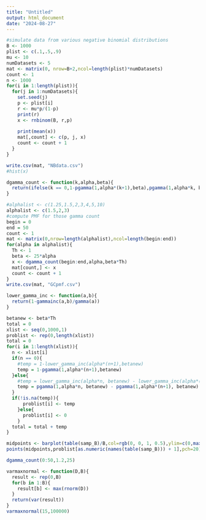 ```yaml
---
title: "Untitled"
output: html_document
date: "2024-08-27"
---
```



```r
#simulate data from various negative binomial distributions
B <- 1000
plist <- c(.1,.5,.9)
mu <- 10
numDatasets <- 5
mat <- matrix(0, nrow=B+2,ncol=length(plist)*numDatasets)
count <- 1
n <- 1000
for(i in 1:length(plist)){
  for(j in 1:numDatasets){
    set.seed(j)
    p <- plist[i]
    r <- mu*p/(1-p)
    print(r)
    x <- rnbinom(B, r,p)
    
    print(mean(x))
    mat[,count] <- c(p, j, x)
    count <- count + 1
  }
}

write.csv(mat, "NBdata.csv")
#hist(x)
```

```r
dgamma_count <- function(k,alpha,beta){
  return(ifelse(k == 0,1-pgamma(1,alpha*(k+1),beta),pgamma(1,alpha*k, beta) - pgamma(1,alpha*(k+1), beta)))
}
```


```r
#alphalist <- c(1.25,1.5,2,3,4,5,10)
alphalist <- c(1.5,2,3)
#compute PMF for those gamma count
begin = 0
end = 50
count <- 1
mat <- matrix(0,nrow=length(alphalist),ncol=length(begin:end))
for(alpha in alphalist){
  Th <- 1
  beta <- 25*alpha
  x <- dgamma_count(begin:end,alpha,beta*Th)
  mat[count,] <- x
  count <- count + 1
}
write.csv(mat, "GCpmf.csv")
```





```r
lower_gamma_inc <- function(a,b){
  return(1-gammainc(a,b)/gamma(a))
}

betanew <- beta*Th
total = 0
xlist <- seq(0,1000,1)
problist <- rep(0,length(xlist))
total = 0 
for(i in 1:length(xlist)){
  n <- xlist[i]
  if(n == 0){
    #temp = 1-lower_gamma_inc(alpha*(n+1),betanew)
    temp = 1-pgamma(1,alpha*(n+1),betanew)
  }else{
    #temp = lower_gamma_inc(alpha*n, betanew) - lower_gamma_inc(alpha*(n+1), betanew)
    temp = pgamma(1,alpha*n, betanew) - pgamma(1,alpha*(n+1), betanew)
  }
  if(!is.na(temp)){
      problist[i] <- temp
    }else{
      problist[i] <- 0
    }
  total = total + temp
}

midpoints <- barplot(table(samp_B)/B,col=rgb(0, 0, 1, 0.5),ylim=c(0,max(problist)+.01))
points(midpoints,problist[as.numeric(names(table(samp_B))) + 1],pch=20)
```

```r
dgamma_count(0:50,1.2,25)
```


```r
varmaxnormal <- function(D,B){
  result <- rep(0,B)
  for(b in 1:B){
    result[b] <- max(rnorm(D))
  }
  return(var(result))
}
varmaxnormal(15,100000)
```



